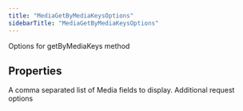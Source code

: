 ```yaml
---
title: "MediaGetByMediaKeysOptions"
sidebarTitle: "MediaGetByMediaKeysOptions"
---
```


Options for getByMediaKeys method

## Properties

<ParamField name="mediafields" type="string[]">
A comma separated list of Media fields to display.

</ParamField>

<ParamField name="requestOptions" type="RequestOptions">
Additional request options

</ParamField>
